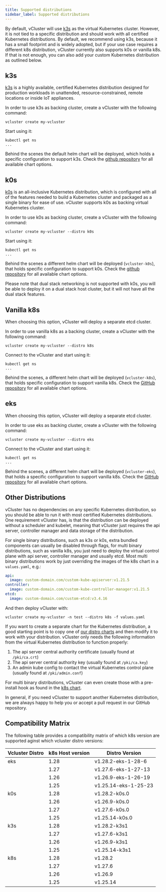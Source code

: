 ```yaml
---
title: Supported distributions
sidebar_label: Supported distributions
---
```


By default, vCluster will use [k3s](https://github.com/k3s-io/k3s) as the virtual Kubernetes cluster. However, it is not tied to a specific distribution and should work with all certified Kubernetes distributions. By default, we recommend using k3s, because it has a small footprint and is widely adopted, but if your use case requires a different k8s distribution, vCluster currently also supports k0s or vanilla k8s. If that is not enough, you can also add your custom Kubernetes distribution as outlined below.

## k3s

[k3s](https://github.com/k3s-io/k3s) is a highly available, certified Kubernetes distribution designed for production workloads in unattended, resource-constrained, remote locations or inside IoT appliances.

In order to use k3s as backing cluster, create a vCluster with the following command:

```
vcluster create my-vcluster
```

Start using it:
```
kubectl get ns
...
```

Behind the scenes the default helm chart will be deployed, which holds a specific configuration to support k3s. Check the [github repository](https://github.com/loft-sh/vcluster/tree/main/charts/k3s) for all available chart options.

## k0s

[k0s](https://github.com/k0sproject/k0s) is an all-inclusive Kubernetes distribution, which is configured with all of the features needed to build a Kubernetes cluster and packaged as a single binary for ease of use. vCluster supports k0s as backing virtual Kubernetes cluster.

In order to use k0s as backing cluster, create a vCluster with the following command:

```
vcluster create my-vcluster --distro k0s
```

Start using it:
```
kubectl get ns
...
```

Behind the scenes a different helm chart will be deployed (`vcluster-k0s`), that holds specific configuration to support k0s. Check the [github repository](https://github.com/loft-sh/vcluster/tree/main/charts/k0s) for all available chart options.

Please note that dual stack networking is not supported with k0s, you will be able to deploy it on a dual stack host cluster, but it will not have all the dual stack features.

## Vanilla k8s

When choosing this option, vCluster will deploy a separate etcd cluster.

In order to use vanilla k8s as a backing cluster, create a vCluster with the following command:

```
vcluster create my-vcluster --distro k8s
```

Connect to the vCluster and start using it:
```
kubectl get ns
...
```

Behind the scenes, a different helm chart will be deployed (`vcluster-k8s`), that holds specific configuration to support vanilla k8s. Check the [GitHub repository](https://github.com/loft-sh/vcluster/tree/main/charts/k8s) for all available chart options.


## eks

When choosing this option, vCluster will deploy a separate etcd cluster.

In order to use eks as backing cluster, create a vCluster with the following command:

```
vcluster create my-vcluster --distro eks
```

Connect to the vCluster and start using it:
```
kubectl get ns
...
```

Behind the scenes, a different helm chart will be deployed (`vcluster-eks`), that holds a specific configuration to support vanilla k8s. Check the [GitHub repository](https://github.com/loft-sh/vcluster/tree/main/charts/eks) for all available chart options.


## Other Distributions

vCluster has no dependencies on any specific Kubernetes distribution, so you should be able to run it with most certified Kubernetes distributions.
One requirement vCluster has, is that the distribution can be deployed without a scheduler and kubelet, meaning that vCluster just requires the api server, controller manager and data storage of the distribution.

For single binary distributions, such as k3s or k0s, extra bundled components can usually be disabled through flags, for multi binary distributions, such as vanilla k8s, you just need to deploy the virtual control plane with api server, controller manager and usually etcd.
Most multi binary distributions work by just overriding the images of the k8s chart in a `values.yaml`, e.g.:

```yaml
api:
  image: custom-domain.com/custom-kube-apiserver:v1.21.5
controller:
  image: custom-domain.com/custom-kube-controller-manager:v1.21.5
etcd:
  image: custom-domain.com/custom-etcd:v3.4.16
```

And then deploy vCluster with:

```
vcluster create my-vcluster -n test --distro k8s -f values.yaml
```

If you want to create a separate chart for the Kubernetes distribution, a good starting point is to copy one of [our distro charts](https://github.com/loft-sh/vcluster/tree/main/charts) and then modify it to work with your distribution.
vCluster only needs the following information from the virtual Kubernetes distribution to function properly:
1. The api server central authority certificate (usually found at `/pki/ca.crt`)
2. The api server central authority key (usually found at `/pki/ca.key`)
3. An admin kube config to contact the virtual Kubernetes control plane (usually found at `/pki/admin.conf`)

For multi binary distributions, vCluster can even create those with a pre-install hook as found in the [k8s chart](https://github.com/loft-sh/vcluster/tree/main/charts/k8s/templates).

In general, if you need vCluster to support another Kubernetes distribution, we are always happy to help you or accept a pull request in our GitHub repository.



## Compatibility Matrix

The following table provides a compatibility matrix of which k8s version are supported aginst which vcluster distro versions:

| Vcluster Distro | k8s Host version | Distro Version       |
| --------------- | ---------------- | -------------------- |
| eks             | 1.28             | v1.28.2-eks-1-28-6   |
|                 | 1.27             | v1.27.6-eks-1-27-13  |
|                 | 1.26             | v1.26.9-eks-1-26-19  |
|                 | 1.25             | v1.25.14-eks-1-25-23 |
| k0s             | 1.28             | v1.28.2-k0s.0        |
|                 | 1.26             | v1.26.9-k0s.0        |
|                 | 1.27             | v1.27.6-k0s.0        |
|                 | 1.25             | v1.25.14-k0s.0       |
| k3s             | 1.28             | v1.28.2-k3s1         |
|                 | 1.27             | v1.27.6-k3s1         |
|                 | 1.26             | v1.26.9-k3s1         |
|                 | 1.25             | v1.25.14-k3s1        |
| k8s             | 1.28             | v1.28.2              |
|                 | 1.27             | v1.27.6              |
|                 | 1.26             | v1.26.9              |
|                 | 1.25             | v1.25.14             |
